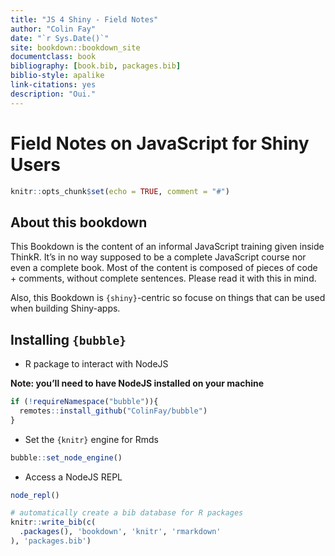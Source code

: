 ```yaml
--- 
title: "JS 4 Shiny - Field Notes"
author: "Colin Fay"
date: "`r Sys.Date()`"
site: bookdown::bookdown_site
documentclass: book
bibliography: [book.bib, packages.bib]
biblio-style: apalike
link-citations: yes
description: "Oui."
---
```


# Field Notes on JavaScript for Shiny Users {-}

```r
knitr::opts_chunk$set(echo = TRUE, comment = "#")
```

## About this bookdown

This Bookdown is the content of an informal JavaScript training given inside ThinkR. 
It's in no way supposed to be a complete JavaScript course nor even a complete book. 
Most of the content is composed of pieces of code + comments, without complete sentences. 
Please read it with this in mind.

Also, this Bookdown is `{shiny}`-centric so focuse on things that can be used when building Shiny-apps. 

## Installing `{bubble}` {-}

+ R package to interact with NodeJS  

__Note: you'll need to have NodeJS installed on your machine__

```r
if (!requireNamespace("bubble")){
  remotes::install_github("ColinFay/bubble")
}
```

+ Set the `{knitr}` engine for Rmds

```r
bubble::set_node_engine()
```

+ Access a NodeJS REPL 

```r
node_repl()
```


```r
# automatically create a bib database for R packages
knitr::write_bib(c(
  .packages(), 'bookdown', 'knitr', 'rmarkdown'
), 'packages.bib')
```



